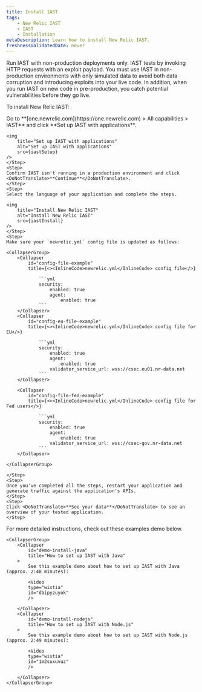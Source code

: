 ```yaml
---
title: Install IAST
tags:
    - New Relic IAST
    - IAST
    - Installation
metaDescription: Learn how to install New Relic IAST.
freshnessValidatedDate: never
---
```




<Callout variant="important">
    Run IAST with non-production deployments only. IAST tests by invoking HTTP requests with an exploit payload. You must use IAST in non-production environments with only simulated data to avoid both data corruption and introducing exploits into your live code. In addition, when you run IAST on new code in pre-production, you catch potential vulnerabilities before they go live.

</Callout>

To install New Relic IAST:

<Steps>
    <Step>
    Go to <DoNotTranslate>**[one.newrelic.com](https://one.newrelic.com) > All capabilities > IAST**</DoNotTranslate> and click <DoNotTranslate>**Set up IAST with applications**</DoNotTranslate>.

    <img
        title="Set up IAST with applications"
        alt="Set up IAST with applications"
        src={iastSetup}
    />    
    </Step>
    <Step>
    Confirm IAST isn't running in a production environment and click <DoNotTranslate>**Continue**</DoNotTranslate>.    
    </Step>
    <Step>
    Select the language of your application and complete the steps.

    <img
        title="Install New Relic IAST"
        alt="Install New Relic IAST"
        src={iastInstall}
    />    
    </Step>
    <Step>
    Make sure your `newrelic.yml` config file is updated as follows:

    <CollapserGroup>
        <Collapser
            id="config-file-example"
            title={<><InlineCode>newrelic.yml</InlineCode> config file</>}
>
                ```yml
                security:
                    enabled: true
                    agent:
                        enabled: true
                ```
        </Collapser>
        <Collapser
            id="config-eu-file-example"
            title={<><InlineCode>newrelic.yml</InlineCode> config file for EU</>}
>
                ```yml
                security:
                    enabled: true
                    agent:
                        enabled: true
                    validator_service_url: wss://csec.eu01.nr-data.net
                ```
        </Collapser>

        <Collapser
            id="config-file-fed-example"
            title={<><InlineCode>newrelic.yml</InlineCode> config file for Fed users</>}
>
                ```yml
                security:
                    enabled: true
                    agent:
                        enabled: true
                    validator_service_url: wss://csec-gov.nr-data.net
                ```
        </Collapser>

    </CollapserGroup>

    </Step>
    <Step>
    Once you've completed all the steps, restart your application and generate traffic against the application's APIs.   
    </Step>
    <Step>
    Click <DoNotTranslate>**See your data**</DoNotTranslate> to see an overview of your tested application.    
    </Step>
</Steps>

For more detailed instructions, check out these examples demo below.

    <CollapserGroup>
        <Collapser
            id="demo-install-java"
            title="How to set up IAST with Java"
        >
            See this example demo about how to set up IAST with Java (approx. 2:48 minutes):

            <Video
            type="wistia"
            id="dbipyzuyok"
            />

        </Collapser>
        <Collapser
            id="demo-install-nodejs"
            title="How to set up IAST with Node.js"
        >
            See this example demo about how to set up IAST with Node.js (approx. 2:49 minutes):

            <Video
            type="wistia"
            id="1m2suxuvuz"
            />

        </Collapser>
    </CollapserGroup>
